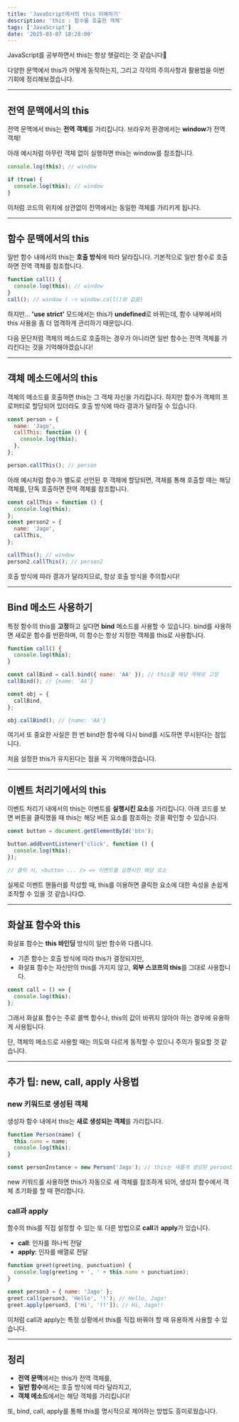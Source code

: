 ```yaml
---
title: 'JavaScript에서의 this 이해하기'
description: 'this : 함수를 호출한 객체'
tags: ['JavaScript']
date: '2025-03-07 18:28:00'
---
```


JavaScript를 공부하면서 this는 항상 헷갈리는 것 같습니다🤔

다양한 문맥에서 this가 어떻게 동작하는지, 그리고 각각의 주의사항과 활용법을 이번 기회에 정리해보겠습니다.

---

## 전역 문맥에서의 this

전역 문맥에서 this는 **전역 객체**를 가리킵니다. 브라우저 환경에서는 **window**가 전역 객체!

아래 예시처럼 아무런 객체 없이 실행하면 this는 window를 참조합니다.

```jsx
console.log(this); // window

if (true) {
  console.log(this); // window
}
```

이처럼 코드의 위치에 상관없이 전역에서는 동일한 객체를 가리키게 됩니다.

---

## 함수 문맥에서의 this

일반 함수 내에서의 this는 **호출 방식**에 따라 달라집니다.
기본적으로 일반 함수로 호출하면 전역 객체를 참조합니다.

```jsx
function call() {
  console.log(this); // window
}
call(); // window ( -> window.call()와 같음)
```

하지만… **'use strict'** 모드에서는 this가 **undefined**로 바뀌는데, 함수 내부에서의 this 사용을 좀 더 엄격하게 관리하기 때문입니다.

다음 문단처럼 객체의 메소드로 호출하는 경우가 아니라면 일반 함수는 전역 객체를 가리킨다는 것을 기억해야겠습니다!

---

## 객체 메소드에서의 this

객체의 메소드를 호출하면 this는 그 객체 자신을 가리킵니다. 하지만 함수가 객체의 프로퍼티로 할당되어 있더라도 호출 방식에 따라 결과가 달라질 수 있습니다.

```jsx
const person = {
  name: 'Jago',
  callThis: function () {
    console.log(this);
  },
};

person.callThis(); // person
```

아래 예시처럼 함수가 별도로 선언된 후 객체에 할당되면, 객체를 통해 호출할 때는 해당 객체를, 단독 호출하면 전역 객체를 참조합니다.

```jsx
const callThis = function () {
  console.log(this);
};
const person2 = {
  name: 'Jago',
  callThis,
};

callThis(); // window
person2.callThis(); // person2
```

호출 방식에 따라 결과가 달라지므로, 항상 호출 방식을 주의합시다!

---

## Bind 메소드 사용하기

특정 함수의 this를 **고정**하고 싶다면 **bind** 메소드를 사용할 수 있습니다.
bind를 사용하면 새로운 함수를 반환하며, 이 함수는 항상 지정한 객체를 this로 사용합니다.

```jsx
function call() {
  console.log(this);
}

const callBind = call.bind({ name: 'AA' }); // this를 해당 객체로 고정
callBind(); // {name: 'AA'}

const obj = {
  callBind,
};

obj.callBind(); // {name: 'AA'}
```

여기서 또 중요한 사실은 한 번 bind한 함수에 다시 bind를 시도하면 무시된다는 점입니다.

처음 설정한 this가 유지된다는 점을 꼭 기억해야겠습니다.

---

## 이벤트 처리기에서의 this

이벤트 처리기 내에서의 this는 이벤트를 **실행시킨 요소**를 가리킵니다.
아래 코드를 보면 버튼을 클릭했을 때 this는 해당 버튼 요소를 참조하는 것을 확인할 수 있습니다.

```jsx
const button = document.getElementById('btn');

button.addEventListener('click', function () {
  console.log(this);
});

// 클릭 시, <button ... /> => 이벤트를 실행시킨 해당 요소
```

실제로 이벤트 핸들러를 작성할 때, this를 이용하면 클릭한 요소에 대한 속성을 손쉽게 조작할 수 있을 것 같습니다😊.

---

## 화살표 함수와 this

화살표 함수는 **this 바인딩** 방식이 일반 함수와 다릅니다.

- 기존 함수는 호출 방식에 따라 this가 결정되지만,
- 화살표 함수는 자신만의 this를 가지지 않고, **외부 스코프의 this**를 그대로 사용합니다.

```jsx
const call = () => {
  console.log(this);
};
```

그래서 화살표 함수는 주로 콜백 함수나, this의 값이 바뀌지 않아야 하는 경우에 유용하게 사용됩니다.

단, 객체의 메소드로 사용할 때는 의도와 다르게 동작할 수 있으니 주의가 필요할 것 같습니다.

---

## 추가 팁: new, call, apply 사용법

### new 키워드로 생성된 객체

생성자 함수 내에서 this는 **새로 생성되는 객체**를 가리킵니다.

```jsx
function Person(name) {
  this.name = name;
  console.log(this);
}

const personInstance = new Person('Jago'); // this는 새롭게 생성된 personInstance를 참조
```

new 키워드를 사용하면 this가 자동으로 새 객체를 참조하게 되어, 생성자 함수에서 객체 초기화를 할 때 편리합니다.

### call과 apply

함수의 this를 직접 설정할 수 있는 또 다른 방법으로 **call**과 **apply**가 있습니다.

- **call**: 인자를 하나씩 전달
- **apply**: 인자를 배열로 전달

```jsx
function greet(greeting, punctuation) {
  console.log(greeting + ', ' + this.name + punctuation);
}

const person3 = { name: 'Jago' };
greet.call(person3, 'Hello', '!'); // Hello, Jago!
greet.apply(person3, ['Hi', '!!']); // Hi, Jago!!
```

이처럼 call과 apply는 특정 상황에서 this를 직접 바꿔야 할 때 유용하게 사용할 수 있습니다.

---

## 정리

- **전역 문맥**에서는 this가 전역 객체를,
- **일반 함수**에서는 호출 방식에 따라 달라지고,
- **객체 메소드**에서는 해당 객체를 가리킵니다!

또, bind, call, apply를 통해 this를 명시적으로 제어하는 방법도 흥미로웠습니다.
